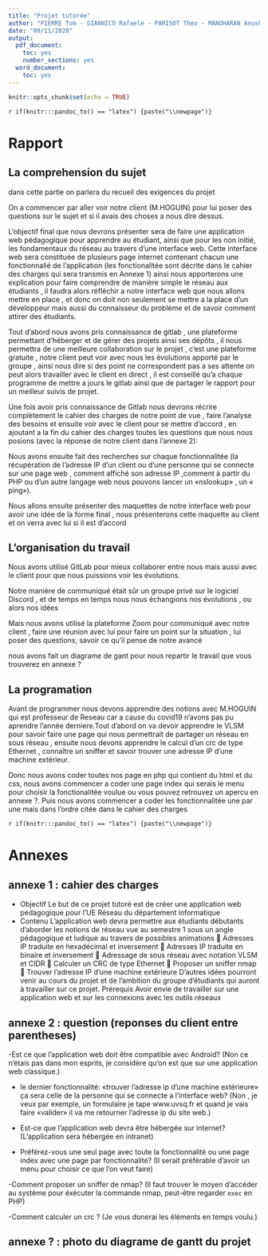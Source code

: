 ```yaml
---
title: "Projet tutorée"
author: "PIERRE Tom - GIANNICO Rafaele - PARISOT Theo - MANOHARAN Anushan"
date: "09/11/2020"
output:
  pdf_document:
    toc: yes
    number_sections: yes
  word_document:
    toc: yes
---
```


```r
knitr::opts_chunk$set(echo = TRUE)
```
`r if(knitr:::pandoc_to() == "latex") {paste("\\newpage")}`

# Rapport
## La comprehension du sujet
dans cette partie on parlera du recueil des exigences du projet 

On a commencer par aller voir notre client (M.HOGUIN) pour lui poser des questions sur le sujet et si il avais des choses a nous dire dessus.

L’objectif final que nous devrons présenter sera de faire une application web pédagogique pour apprendre au étudiant, ainsi que pour les non initié, les fondamentaux du réseau au travers d’une interface web. Cette interface web  sera constituée de plusieurs page internet contenant chacun une fonctionnalié de l'application (les fonctionalitée sont décrite dans le cahier des charges qui sera transmis en Annexe 1) ainsi nous apporterons une explication pour faire comprendre de manière simple le réseau aux étudiants , il faudra alors réfléchir a notre interface web que nous allons mettre en place , et donc on doit non seulement se mettre a la place d’un développeur mais aussi du connaisseur du problème et de savoir comment attirer des étudiants.

Tout d’abord nous avons pris connaissance de gitlab , une plateforme permettant d’héberger et de gérer des projets ainsi ses dépôts , il nous permettra de une meilleure collaboration sur le projet , c’est une plateforme gratuite , notre client peut voir avec nous les évolutions apporté par le groupe , ainsi nous dire si des point ne correspondent pas a ses attente on peut alors travailler avec le client en direct , il est conseillé qu’a chaque programme de mettre a jours le gitlab ainsi que de partager le rapport pour un meilleur suivis de projet.

Une fois avoir pris connaissance de Gitlab nous devrons récrire complètement le cahier des charges de notre point de vue  , faire l’analyse des besoins et ensuite voir avec le client pour se mettre d’accord , en ajoutant a la fin du cahier des charges toutes les questions que nous nous posions (avec la réponse de notre client dans l’annexe 2):

Nous avons ensuite fait des recherches sur chaque fonctionnalitée (la récupération de l’adresse IP d’un client ou d’une personne qui se connecte sur une page web , comment affiché son adresse IP ,comment à partir du PHP ou d’un autre langage web nous pouvons lancer un «nslookup» , un « ping»).

Nous allons ensuite présenter des maquettes de notre interface web pour avoir une idée de la forme final , nous présenterons cette maquette au client et on verra avec lui si il est d’accord 





## L'organisation du travail 
Nous avons utilisé GitLab pour mieux collaborer entre nous mais aussi avec le client pour que nous puissions voir les évolutions.

Notre manière de communiqué était sûr un groupe privé sur le logiciel Discord , et de temps en temps nous nous échangions nos évolutions , ou alors nos idées 

Mais nous avons utilisé la plateforme Zoom pour communiqué avec notre client , faire une réunion avec lui pour faire un point sur la situation , lui poser des questions, savoir ce qu’il pense de notre avancé 

nous avons fait un diagrame de gant pour nous repartir le travail que vous trouverez en annexe ?

## La programation

Avant de programmer nous devons apprendre des notions avec  M.HOGUIN qui est professeur de Reseau car a cause du covid19  n'avons pas pu aprendre l'année derniere.Tout d’abord on va devoir apprendre le VLSM pour savoir faire une page qui nous permettrait de partager un réseau en sous réseau  , ensuite nous devons apprendre le calcul d’un crc de type Ethernet , connaître un sniffer et savoir trouver une adresse IP d’une machine extérieur.

Donc nous avons coder toutes nos page en php qui contient du html et du css, nous avons commencer a coder une page index qui serais le menu pour choisir la fonctionalitée voulue ou vous pouvez retrouvez un apercu en annexe ?.
Puis nous avons commencer a coder les fonctionnalitée une par une mais dans l'ordre citée dans le cahier des charges

`r if(knitr:::pandoc_to() == "latex") {paste("\\newpage")}`

# Annexes

## annexe 1 : cahier des charges
- Objectif
Le but de ce projet tutoré est de créer une application web pédagogique pour l’UE Réseau du département informatique
- Contenu
L’application web devra permettre aux étudiants débutants d’aborder les notions de réseau vue au semestre 1 sous un angle pédagogique et ludique au travers de possibles animations
 Adresses IP traduite en hexadécimal et inversement
 Adresses IP traduite en binaire et inversement
 Adressage de sous réseau avec notation VLSM et CIDR
 Calculer un CRC de type Ethernet
 Proposer un sniffer nmap
 Trouver l’adresse IP d’une machine extérieure
D’autres idées pourront venir au cours du projet et de l’ambition du groupe d’étudiants qui auront à travailler sur ce projet.
Prérequis
Avoir envie de travailler sur une application web et sur les connexions avec les outils réseaux

## annexe 2 : question (reponses du client entre parentheses)

-Est ce que l’application web doit être compatible avec Android? 
(Non ce n’étais  pas dans mon esprits,  je considère qu’on est que sur une application web  classique.)

- le dernier fonctionnalité: «trouver l’adresse ip d’une machine extérieure» ça sera celle de la personne qui se connecte a l’interface web?
(Non , je veux par exemple, un formulaire je tape www.uvsq.fr et quand je vais faire «valider» il va me retourner l’adresse ip du site web.)

- Est-ce que l’application web devra être hébergée sur internet?
  (L'application sera hébergée en intranet)

- Préférez-vous une seul page avec toute la fonctionnalité ou une page index avec une page par fonctionnalité?
  (Il serait préférable d'avoir un menu pour choisir ce que l'on veut faire)

-Comment proposer un sniffer de nmap?
  (Il faut trouver le moyen d'accéder au système pour éxécuter la commande nmap, peut-être regarder `exec` en PHP)

-Comment calculer un crc ?
  (Je vous donerai les éléments en temps voulu.)

## annexe ? : photo du diagrame de gantt du projet
